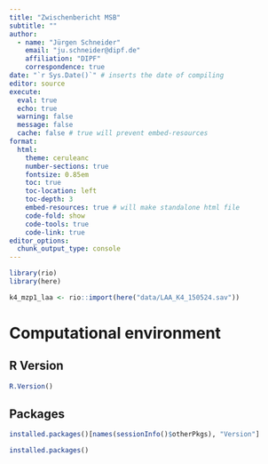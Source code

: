 ```yaml
---
title: "Zwischenbericht MSB"
subtitle: ""
author:
  - name: "Jürgen Schneider"
    email: "ju.schneider@dipf.de"
    affiliation: "DIPF"
    correspondence: true
date: "`r Sys.Date()`" # inserts the date of compiling
editor: source
execute:
  eval: true
  echo: true
  warning: false
  message: false
  cache: false # true will prevent embed-resources
format: 
  html:
    theme: ceruleanc
    number-sections: true
    fontsize: 0.85em
    toc: true
    toc-location: left
    toc-depth: 3
    embed-resources: true # will make standalone html file
    code-fold: show
    code-tools: true
    code-link: true
editor_options: 
  chunk_output_type: console
---
```


```r
library(rio)
library(here)
```




```r
k4_mzp1_laa <- rio::import(here("data/LAA_K4_150524.sav"))
```


# Computational environment

## R Version

```r
R.Version()
```

## Packages

```r
installed.packages()[names(sessionInfo()$otherPkgs), "Version"]
```


```r
installed.packages()
```


